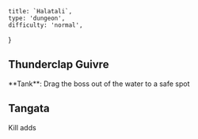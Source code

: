 
    title: `Halatali`,
    type: 'dungeon',
    difficulty: 'normal',
}

## Thunderclap Guivre

<OnlyTank>
    **Tank**: Drag the boss out of the water to a safe spot
</OnlyTank>

## Tangata

<Trigger type="on" trigger="Boss Immune">
    Kill adds
</Trigger>